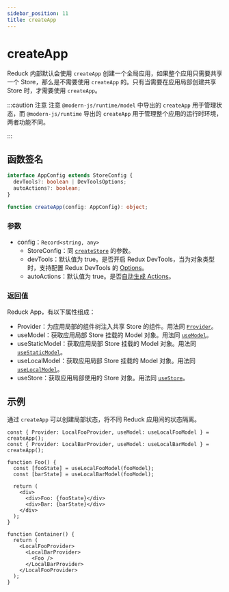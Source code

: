 ```yaml
---
sidebar_position: 11
title: createApp
---
```

# createApp


<ReduckTip />

Reduck 内部默认会使用 `createApp` 创建一个全局应用，如果整个应用只需要共享一个 Store，那么是不需要使用 `createApp` 的。只有当需要在应用局部创建共享 Store 时，才需要使用 `createApp`。

:::caution 注意
注意 `@modern-js/runtime/model` 中导出的 `createApp` 用于管理状态，而 `@modern-js/runtime` 导出的 `createApp` 用于管理整个应用的运行时环境，两者功能不同。

:::

## 函数签名

```ts
interface AppConfig extends StoreConfig {
  devTools?: boolean | DevToolsOptions;
  autoActions?: boolean;
}

function createApp(config: AppConfig): object;
```

### 参数

- config：`Record<string, any>`
  - StoreConfig：同 [`createStore`](./create-store.mdx) 的参数。
  - devTools：默认值为 true。是否开启 Redux DevTools，当为对象类型时，支持配置 Redux DevTools 的 [Options](https://github.com/reduxjs/redux-devtools/blob/main/extension/docs/API/Arguments.md)。
  - autoActions：默认值为 true。是否[自动生成 Actions](./auto-actions.mdx)。

### 返回值

Reduck App，有以下属性组成：

- Provider：为应用局部的组件树注入共享 Store 的组件。用法同 [`Provider`](./Provider.mdx)。
- useModel：获取应用局部 Store 挂载的 Model 对象。用法同 [`useModel`](./use-model.mdx)。
- useStaticModel：获取应用局部 Store 挂载的 Model 对象。用法同 [`useStaticModel`](./use-static-model.mdx)。
- useLocalModel：获取应用局部 Store 挂载的 Model 对象。用法同 [`useLocalModel`](./use-local-model.mdx)。
- useStore：获取应用局部使用的 Store 对象。用法同 [`useStore`](./use-store.mdx)。

## 示例

通过 `createApp` 可以创建局部状态，将不同 Reduck 应用间的状态隔离。

```tsx
const { Provider: LocalFooProvider, useModel: useLocalFooModel } = createApp();
const { Provider: LocalBarProvider, useModel: useLocalBarModel } = createApp();

function Foo() {
  const [fooState] = useLocalFooModel(fooModel);
  const [barState] = useLocalBarModel(fooModel);

  return (
    <div>
      <div>Foo: {fooState}</div>
      <div>Bar: {barState}</div>
    </div>
  );
}

function Container() {
  return (
    <LocalFooProvider>
      <LocalBarProvider>
        <Foo />
      </LocalBarProvider>
    </LocalFooProvider>
  );
}
```
